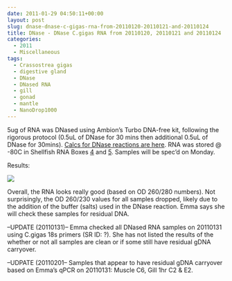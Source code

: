 ```yaml
---
date: 2011-01-29 04:50:11+00:00
layout: post
slug: dnase-dnase-c-gigas-rna-from-20110120-20110121-and-20110124
title: DNase - DNase C.gigas RNA from 20110120, 20110121 and 20110124
categories:
  - 2011
  - Miscellaneous
tags:
  - Crassostrea gigas
  - digestive gland
  - DNase
  - DNased RNA
  - gill
  - gonad
  - mantle
  - NanoDrop1000
---
```


5ug of RNA was DNased using Ambion's Turbo DNA-free kit, following the rigorous protocol (0.5uL of DNase for 30 mins then additional 0.5uL of DNase for 30mins). [Calcs for DNase reactions are here](https://spreadsheets.google.com/ccc?key=0AmS_90rPaQMzdEYzZEFjSXlGRUgzVUZBekpzZTMybmc&hl=en&authkey=CJ6rp5cM). RNA was stored @ -80C in Shellfish RNA Boxes [4](https://spreadsheets.google.com/ccc?key=0AmS_90rPaQMzcHdyU1d0MDVMLWpaTWdadnJSd0M4UUE&hl=en#gid=3) and [5](https://spreadsheets.google.com/ccc?key=0AmS_90rPaQMzcHdyU1d0MDVMLWpaTWdadnJSd0M4UUE&hl=en#gid=4). Samples will be spec'd on Monday.

Results:

![](https://eagle.fish.washington.edu/Arabidopsis/RNA%20Spec%20Readings/20110131%20DNased%20RNA%20ODs.JPG)

Overall, the RNA looks really good (based on OD 260/280 numbers). Not surprisingly, the OD 260/230 values for all samples dropped, likely due to the addition of the buffer (salts) used in the DNase reaction. Emma says she will check these samples for residual DNA.

--UPDATE (20110131)-- Emma checked all DNased RNA samples on 20110131 using C.gigas 18s primers (SR ID: ?). She has not listed the results of the whether or not all samples are clean or if some still have residual gDNA carryover.

--UDPATE (20110201-- Samples that appear to have residual gDNA carryover based on Emma's qPCR on 20110131: Muscle C6, Gill 1hr C2 & E2.
